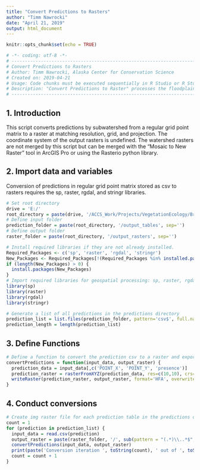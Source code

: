 ```yaml
---
title: "Convert Predictions to Rasters"
author: "Timm Nawrocki"
date: "April 21, 2019"
output: html_document
---
```


```r
knitr::opts_chunk$set(echo = TRUE)
```

```r
# -*- coding: utf-8 -*-
# ---------------------------------------------------------------------------
# Convert Predictions to Rasters
# Author: Timm Nawrocki, Alaska Center for Conservation Science
# Created on: 2019-04-21
# Usage: Code chunks must be executed sequentially in R Studio or R Studio Server installation. Created using R Studio version 1.2.1335 and R 3.5.3.
# Description: "Convert Predictions to Raster" processes the floodplain predictions in csv tables into rasters in img format. Raster outputs are in the same coordinate system that watersheds were exported in but will not be associated with that projection.
# ---------------------------------------------------------------------------
```

## 1. Introduction

This script converts predictions by subwatershed from a regular grid point matrix to a raster at matching resolution, grid, and projection. The coordinate system of the output rasters is undefined. The watershed rasters are not merged by this script but can be merged with the "Mosaic to New Raster" tool in ArcGIS Pro or using the Rasterio python library.

## 2. Import data and variables

Conversion of predictions in regular grid point matrix stored as csv to rasters requires the sp, raster, rgdal, and stringr libraries.

```r
# Set root directory
drive = 'E:/'
root_directory = paste(drive, '/ACCS_Work/Projects/VegetationEcology/BristolBay_Vegetation/Project_GIS/Data_Output/model_floodplain', sep='')
# Define input folder
prediction_folder = paste(root_directory, '/output_tables', sep='')
# Define output folder
raster_folder = paste(root_directory, '/output_rasters', sep='')
```

```r
# Install required libraries if they are not already installed.
Required_Packages <- c('sp', 'raster', 'rgdal', 'stringr')
New_Packages <- Required_Packages[!(Required_Packages %in% installed.packages()[,"Package"])]
if (length(New_Packages) > 0) {
  install.packages(New_Packages)
}
# Import required libraries for geospatial processing: sp, raster, rgdal, and stringr.
library(sp)
library(raster)
library(rgdal)
library(stringr)
```

```r
# Generate a list of all predictions in the predictions directory
prediction_list = list.files(prediction_folder, pattern='csv$', full.names=TRUE)
prediction_length = length(prediction_list)
```

## 3. Define Functions

```r
# Define a function to convert the prediction csv to a raster and export an img raster file
convertPredictions = function(input_data, output_raster) {
  prediction_data = input_data[,c('POINT_X', 'POINT_Y', 'presence')]
  prediction_raster = rasterFromXYZ(prediction_data, res=c(10,10), crs=NA, digits=5)
  writeRaster(prediction_raster, output_raster, format='HFA', overwrite=TRUE)
}
```

## 4. Conduct conversions

```r
# Create img raster file for each prediction table in the predictions directory
count = 1
for (prediction in prediction_list) {
  input_data = read.csv(prediction)
  output_raster = paste(raster_folder, '/', sub(pattern = "(.*)\\..*$", replacement = "\\1", basename(prediction)), '.img', sep='')
  convertPredictions(input_data, output_raster)
  print(paste('Conversion iteration ', toString(count), ' out of ', toString(prediction_length), ' completed...', sep=''))
  count = count + 1
}
```